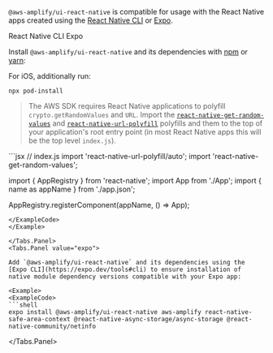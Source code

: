 
`@aws-amplify/ui-react-native` is compatible for usage with the React Native apps created using the [React Native CLI](https://github.com/react-native-community/cli) or [Expo](https://expo.dev/).

<Tabs defaultValue="react-native">
<Tabs.List>
<Tabs.Tab value="react-native">React Native CLI</Tabs.Tab>
<Tabs.Tab value="expo">Expo</Tabs.Tab>
</Tabs.List>
<Tabs.Panel value="react-native">

Install `@aws-amplify/ui-react-native` and its dependencies with [npm](https://www.npmjs.com/) or [yarn](https://yarnpkg.com/):

<InstallScripts framework="react-native" />

For iOS, additionally run:
```
npx pod-install
```

> The AWS SDK requires React Native applications to polyfill `crypto.getRandomValues` and `URL`. Import the [`react-native-get-random-values`](https://github.com/LinusU/react-native-get-random-values) and [`react-native-url-polyfill`](https://github.com/charpeni/react-native-url-polyfill) polyfills and them to the top of your application's root entry point (in most React Native apps this will be the top level `index.js`).

<Example>
<ExampleCode>
```jsx
// index.js
import 'react-native-url-polyfill/auto';
import 'react-native-get-random-values';

import { AppRegistry } from 'react-native';
import App from './App';
import { name as appName } from './app.json';

AppRegistry.registerComponent(appName, () => App);
```
</ExampleCode>
</Example>

</Tabs.Panel>
<Tabs.Panel value="expo">

Add `@aws-amplify/ui-react-native` and its dependencies using the [Expo CLI](https://expo.dev/tools#cli) to ensure installation of native module dependency versions compatible with your Expo app:

<Example>
<ExampleCode>
```shell
expo install @aws-amplify/ui-react-native aws-amplify react-native-safe-area-context @react-native-async-storage/async-storage @react-native-community/netinfo
```
</ExampleCode>
</Example>

</Tabs.Panel>
</Tabs>




